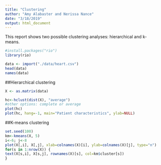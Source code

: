 ```yaml
---
title: "Clustering"
author: "Amy Alabaster and Nerissa Nance"
date: "3/18/2019"
output: html_document
---
```


This report shows two possible clustering analyses: hierarchical and k-means.

```r
#install.packages("rio")
library(rio)

data <- import("./data/heart.csv")
head(data)
names(data)

```

##Hierarchical clustering
```r

X <- as.matrix(data)

hc<-hclust(dist(X), "average")
#other options: complete or average
plot(hc)
plot(hc, hang=-1, main="Patient characteristics", ylab=NULL)


```

##K-means clustering
```r

set.seed(100)
km<-kmeans(X, 5)
i<-6; j<-8
plot(X[,i], X[,j], xlab=colnames(X)[i], ylab=colnames(X)[j], type="n")
for(s in 1:nrow(X)) {
text(X[s,i], X[s,j], rownames(X)[s], col=km$cluster[s])
}

```

